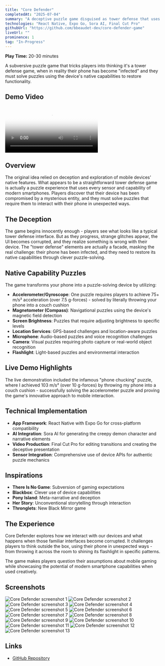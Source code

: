 ```yaml
---
title: "Core Defender"
completedAt: "2025-07-04"
summary: "A deceptive puzzle game disguised as tower defense that uses your phone's native capabilities"
technologies: "React Native, Expo Go, Sora AI, Final Cut Pro"
githubUrl: "https://github.com/bbeaudet-dev/core-defender-game"
liveUrl: ""
prominence: 1
tag: "In-Progress"
---
```


**Play Time:** 20-30 minutes

A subversive puzzle game that tricks players into thinking it's a tower defense game, when in reality their phone has become "infected" and they must solve puzzles using the device's native capabilities to restore functionality.

## Demo Video

<div className="my-8">
  <div className="w-64">
    <video
      controls
      className="w-full rounded-lg shadow-lg"
      poster="/portfolio/core-defender/IMG_8385.PNG"
    >
      <source
        src="/portfolio/core-defender/core-defender-demo.mp4"
        type="video/mp4"
      />
      Your browser does not support the video tag.
    </video>
  </div>
</div>

## Overview

The original idea relied on deception and exploration of mobile devices' native features. What appears to be a straightforward tower defense game is actually a puzzle experience that uses every sensor and capability of modern smartphones. Players discover that their device has been compromised by a mysterious entity, and they must solve puzzles that require them to interact with their phone in unexpected ways.

## The Deception

The game begins innocently enough - players see what looks like a typical tower defense interface. But as they progress, strange glitches appear, the UI becomes corrupted, and they realize something is wrong with their device. The "tower defense" elements are actually a facade, masking the real challenge: their phone has been infected, and they need to restore its native capabilities through clever puzzle-solving.

## Native Capability Puzzles

The game transforms your phone into a puzzle-solving device by utilizing:

- **Accelerometer/Gyroscope**: One puzzle requires players to achieve 75+ m/s² acceleration (over 7.5 g-forces) - solved by literally throwing your phone into a couch cushion
- **Magnetometer (Compass)**: Navigational puzzles using the device's magnetic field detection
- **Screen Brightness**: Puzzles that require adjusting brightness to specific levels
- **Location Services**: GPS-based challenges and location-aware puzzles
- **Microphone**: Audio-based puzzles and voice recognition challenges
- **Camera**: Visual puzzles requiring photo capture or real-world object recognition
- **Flashlight**: Light-based puzzles and environmental interaction

## Live Demo Highlights

The live demonstration included the infamous "phone chucking" puzzle, where I achieved 103 m/s² (over 10 g-forces) by throwing my phone into a couch cushion - successfully solving the accelerometer puzzle and proving the game's innovative approach to mobile interaction.

## Technical Implementation

- **App Framework**: React Native with Expo Go for cross-platform compatibility
- **AI Integration**: Sora AI for generating the creepy demon character and narrative elements
- **Video Production**: Final Cut Pro for editing transitions and creating the deceptive presentation
- **Sensor Integration**: Comprehensive use of device APIs for authentic puzzle mechanics

## Inspirations

- **There Is No Game**: Subversion of gaming expectations
- **Blackbox**: Clever use of device capabilities
- **Pony Island**: Meta-narrative and deception
- **Her Story**: Unconventional storytelling through interaction
- **Thronglets**: New Black Mirror game

## The Experience

Core Defender explores how we interact with our devices and what happens when those familiar interfaces become corrupted. It challenges players to think outside the box, using their phone in unexpected ways - from throwing it across the room to shining its flashlight in specific patterns.

The game makes players question their assumptions about mobile gaming while showcasing the potential of modern smartphone capabilities when used creatively.

## Screenshots

<div className="grid grid-cols-2 md:grid-cols-3 gap-4 my-4">
  <Image
    src="/portfolio/core-defender/IMG_8385.PNG"
    alt="Core Defender screenshot 1"
    width={400}
    height={300}
    className="rounded-lg"
  />
  <Image
    src="/portfolio/core-defender/IMG_8386.PNG"
    alt="Core Defender screenshot 2"
    width={400}
    height={300}
    className="rounded-lg"
  />
  <Image
    src="/portfolio/core-defender/IMG_8388.PNG"
    alt="Core Defender screenshot 3"
    width={400}
    height={300}
    className="rounded-lg"
  />
  <Image
    src="/portfolio/core-defender/IMG_8389.PNG"
    alt="Core Defender screenshot 4"
    width={400}
    height={300}
    className="rounded-lg"
  />
  <Image
    src="/portfolio/core-defender/IMG_8390.PNG"
    alt="Core Defender screenshot 5"
    width={400}
    height={300}
    className="rounded-lg"
  />
  <Image
    src="/portfolio/core-defender/IMG_8392.PNG"
    alt="Core Defender screenshot 6"
    width={400}
    height={300}
    className="rounded-lg"
  />
  <Image
    src="/portfolio/core-defender/IMG_8393.PNG"
    alt="Core Defender screenshot 7"
    width={400}
    height={300}
    className="rounded-lg"
  />
  <Image
    src="/portfolio/core-defender/IMG_8394.PNG"
    alt="Core Defender screenshot 8"
    width={400}
    height={300}
    className="rounded-lg"
  />
  <Image
    src="/portfolio/core-defender/IMG_8395.PNG"
    alt="Core Defender screenshot 9"
    width={400}
    height={300}
    className="rounded-lg"
  />
  <Image
    src="/portfolio/core-defender/IMG_8396.PNG"
    alt="Core Defender screenshot 10"
    width={400}
    height={300}
    className="rounded-lg"
  />
  <Image
    src="/portfolio/core-defender/IMG_8397.PNG"
    alt="Core Defender screenshot 11"
    width={400}
    height={300}
    className="rounded-lg"
  />
  <Image
    src="/portfolio/core-defender/IMG_8398.PNG"
    alt="Core Defender screenshot 12"
    width={400}
    height={300}
    className="rounded-lg"
  />
  <Image
    src="/portfolio/core-defender/IMG_8399.PNG"
    alt="Core Defender screenshot 13"
    width={400}
    height={300}
    className="rounded-lg"
  />
</div>

## Links

- [GitHub Repository](https://github.com/bbeaudet-dev/core-defender-game)
